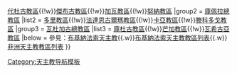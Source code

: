 {{Navbox
|name =布基納法索天主教教區
|title =布基納法索天主教教區
|style = 100%
|group1 =  [[天主教博博迪烏拉索總教區|博博迪烏拉索總教區]]
|list1 =[[天主教邦福拉教區|邦福拉教區]]{{!w}}[[天主教代杜古教區|代杜古教區]]{{!w}}[[天主教傑布古教區|傑布古教區]]{{!w}}[[天主教加瓦教區|加瓦教區]]{{!w}}[[天主教努納教區|努納教區]]
|group2 = [[天主教庫佩拉總教區|庫佩拉總教區]]
|list2 = [[天主教多里教區|多里教區]]{{!w}}[[天主教法達恩古爾瑪教區|法達恩古爾瑪教區]]{{!w}}[[天主教卡亞教區|卡亞教區]]{{!w}}[[天主教滕科多戈教區|滕科多戈教區]]
|group3 = [[天主教瓦杜加古總教區|瓦杜加古總教區]]
|list3 = [[天主教庫杜古教區|庫杜古教區]]{{!w}}[[天主教芒加教區|芒加教區]]{{!w}}[[天主教瓦希古亞教區|瓦希古亞教區]]
|below = 參見：[[布基納法索天主教]]{{.w}}[[布基納法索天主教教區列表]]{{.w}}[[非洲天主教教區列表]]
}}<noinclude>
[[Category:天主教导航模板]]
</noinclude>